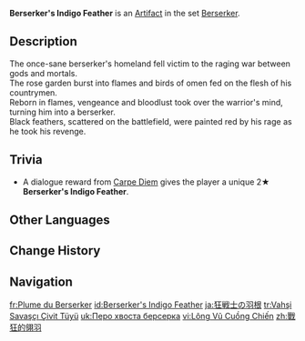 {{Artifact Infobox
|image = Item Berserker's Indigo Feather.png
|set   = Berserker
|piece = Plume of Death
}}
{{Description|An indigo feather from a legendary raven, part of which has been dyed crimson red.}}
'''Berserker's Indigo Feather''' is an [[Artifact]] in the set [[Berserker]].

==Description==
The once-sane berserker's homeland fell victim to the raging war between gods and mortals.<br>The rose garden burst into flames and birds of omen fed on the flesh of his countrymen.<br>Reborn in flames, vengeance and bloodlust took over the warrior's mind, turning him into a berserker.<br>Black feathers, scattered on the battlefield, were painted red by his rage as he took his revenge.

==Trivia ==
*A dialogue reward from [[Carpe Diem]] gives the player a unique 2★ '''Berserker's Indigo Feather'''.

==Other Languages==
{{Other Languages
|en       = Berserker's Indigo Feather
|zhs      = 战狂的翎羽
|zhs_rm   = Zhànkuáng de Língyǔ
|zht      = 戰狂的翎羽
|zht_rm   = Zhànkuáng de Língyǔ
|zh_tl    = Berserker's Tail Feather
|ja       = 狂戦士の羽根
|ja_rm    = Kyousenshi no Hane{{Assumed}}
|ja_tl    = Insane Soldier's Feather
|ko       = 전투광의 깃털
|ko_rm    = Jeontugwang-ui Gitteol
|ko_tl    = Warmonger's Feather
|es       = Pluma del Berserker
|es_tl    = Berserker's Feather
|fr       = Plume du Berserker
|fr_tl    = Feather of the Berserker
|ru       = Перо берсерка
|ru_tl    = Berserker's Feather
|th       = Berserker's Indigo Feather
|vi       = Lông Vũ Cuồng Chiến
|vi_tl    = 
|de       = Berserkerfeder
|de_tl    = Berserker's Feather
|id       = Berserker's Indigo Feather
|pt       = Pluma de Berserker
|pt_tl    = 
|tr       = Vahşi Savaşçı Çivit Tüyü
|tr_tl    = Berserker's Indigo Feather
|it       = Piuma blu del berserker
|it_tl    = 
}}

==Change History==
{{Change History|1.0}}

==Navigation==
{{Artifact Set Navbox|Berserker}}

[[fr:Plume du Berserker]]
[[id:Berserker's Indigo Feather]]
[[ja:狂戦士の羽根]]
[[tr:Vahşi Savaşçı Çivit Tüyü]]
[[uk:Перо хвоста берсерка]]
[[vi:Lông Vũ Cuồng Chiến]]
[[zh:戰狂的翎羽]]
